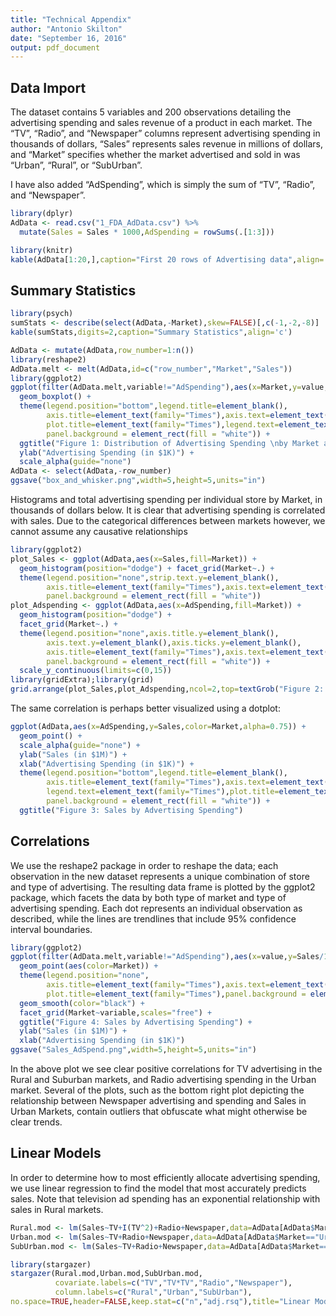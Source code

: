 ```yaml
---
title: "Technical Appendix"
author: "Antonio Skilton"
date: "September 16, 2016"
output: pdf_document
---
```


## Data Import
The dataset contains 5 variables and 200 observations detailing the advertising spending and sales revenue of a product in each market. The "TV", "Radio", and "Newspaper" columns represent advertising spending in thousands of dollars, "Sales" represents sales revenue in millions of dollars, and "Market" specifies whether the market advertised and sold in was "Urban", "Rural", or "SubUrban".

I have also added "AdSpending", which is simply the sum of "TV", "Radio", and "Newspaper".
```r
library(dplyr)
AdData <- read.csv("1_FDA_AdData.csv") %>%
  mutate(Sales = Sales * 1000,AdSpending = rowSums(.[1:3]))
```

```r
library(knitr)
kable(AdData[1:20,],caption="First 20 rows of Advertising data",align='c')
```

\newpage

## Summary Statistics
```r
library(psych)
sumStats <- describe(select(AdData,-Market),skew=FALSE)[,c(-1,-2,-8)]
kable(sumStats,digits=2,caption="Summary Statistics",align='c')
```

```r
AdData <- mutate(AdData,row_number=1:n())
library(reshape2)
AdData.melt <- melt(AdData,id=c("row_number","Market","Sales"))
library(ggplot2)
ggplot(filter(AdData.melt,variable!="AdSpending"),aes(x=Market,y=value,color=variable,alpha=0.75)) +
  geom_boxplot() + 
  theme(legend.position="bottom",legend.title=element_blank(),
        axis.title=element_text(family="Times"),axis.text=element_text(family="Times"),
        plot.title=element_text(family="Times"),legend.text=element_text(family="Times"),
        panel.background = element_rect(fill = "white")) + 
  ggtitle("Figure 1: Distribution of Advertising Spending \nby Market and Advertising Medium") + 
  ylab("Advertising Spending (in $1K)") + 
  scale_alpha(guide="none")
AdData <- select(AdData,-row_number)
ggsave("box_and_whisker.png",width=5,height=5,units="in")
```

\newpage

Histograms and total advertising spending per individual store by Market, in thousands of dollars below. It is clear that advertising spending is correlated with sales. Due to the categorical differences between markets however, we cannot assume any causative relationships

```r
library(ggplot2)
plot_Sales <- ggplot(AdData,aes(x=Sales,fill=Market)) + 
  geom_histogram(position="dodge") + facet_grid(Market~.) + 
  theme(legend.position="none",strip.text.y=element_blank(),
        axis.title=element_text(family="Times"),axis.text=element_text(family="Times"),
        panel.background = element_rect(fill = "white"))
plot_Adspending <- ggplot(AdData,aes(x=AdSpending,fill=Market)) + 
  geom_histogram(position="dodge") + 
  facet_grid(Market~.) + 
  theme(legend.position="none",axis.title.y=element_blank(),
        axis.text.y=element_blank(),axis.ticks.y=element_blank(),
        axis.title=element_text(family="Times"),axis.text=element_text(family="Times"),
        panel.background = element_rect(fill = "white")) + 
  scale_y_continuous(limits=c(0,15))
library(gridExtra);library(grid)
grid.arrange(plot_Sales,plot_Adspending,ncol=2,top=textGrob("Figure 2: Histograms of Sales and \nTotal Advertising Spending", gp=gpar(fontsize=15,fontfamily="Times")))
```

The same correlation is perhaps better visualized using a dotplot:
```r
ggplot(AdData,aes(x=AdSpending,y=Sales,color=Market,alpha=0.75)) + 
  geom_point() + 
  scale_alpha(guide="none") + 
  ylab("Sales (in $1M)") + 
  xlab("Advertising Spending (in $1K)") + 
  theme(legend.position="bottom",legend.title=element_blank(),
        axis.title=element_text(family="Times"),axis.text=element_text(family="Times"),
        legend.text=element_text(family="Times"),plot.title=element_text(family="Times"),
        panel.background = element_rect(fill = "white")) +
  ggtitle("Figure 3: Sales by Advertising Spending")
```

\newpage

## Correlations
We use the reshape2 package in order to reshape the data; each observation in the new dataset represents a unique combination of store and type of advertising. The resulting data frame is plotted by the ggplot2 package, which facets the data by both type of market and type of advertising spending. Each dot represents an individual observation as described, while the lines are trendlines that include 95% confidence interval boundaries.

```r
library(ggplot2)
ggplot(filter(AdData.melt,variable!="AdSpending"),aes(x=value,y=Sales/1000,alpha=0.75)) + 
  geom_point(aes(color=Market)) + 
  theme(legend.position="none",
        axis.title=element_text(family="Times"),axis.text=element_text(family="Times"),
        plot.title=element_text(family="Times"),panel.background = element_rect(fill = "white")) + 
  geom_smooth(color="black") + 
  facet_grid(Market~variable,scales="free") + 
  ggtitle("Figure 4: Sales by Advertising Spending") + 
  ylab("Sales (in $1M)") + 
  xlab("Advertising Spending (in $1K)")
ggsave("Sales_AdSpend.png",width=5,height=5,units="in")
```

In the above plot we see clear positive correlations for TV advertising in the Rural and Suburban markets, and Radio advertising spending in the Urban market. Several of the plots, such as the bottom right plot depicting the relationship between Newspaper advertising and spending and Sales in Urban Markets, contain outliers that obfuscate what might otherwise be clear trends.

\newpage

## Linear Models
In order to determine how to most efficiently allocate advertising spending, we use linear regression to find the model that most accurately predicts sales. Note that television ad spending has an exponential relationship with sales in Rural markets.

```r
Rural.mod <- lm(Sales~TV+I(TV^2)+Radio+Newspaper,data=AdData[AdData$Market=="Rural",-5])
Urban.mod <- lm(Sales~TV+Radio+Newspaper,data=AdData[AdData$Market=="Urban",-5])
SubUrban.mod <- lm(Sales~TV+Radio+Newspaper,data=AdData[AdData$Market=="SubUrban",-5])
```

```r
library(stargazer)
stargazer(Rural.mod,Urban.mod,SubUrban.mod,
          covariate.labels=c("TV","TV*TV","Radio","Newspaper"),
          column.labels=c("Rural","Urban","SubUrban"),
no.space=TRUE,header=FALSE,keep.stat=c("n","adj.rsq"),title="Linear Models by Market",model.numbers=FALSE)
```

